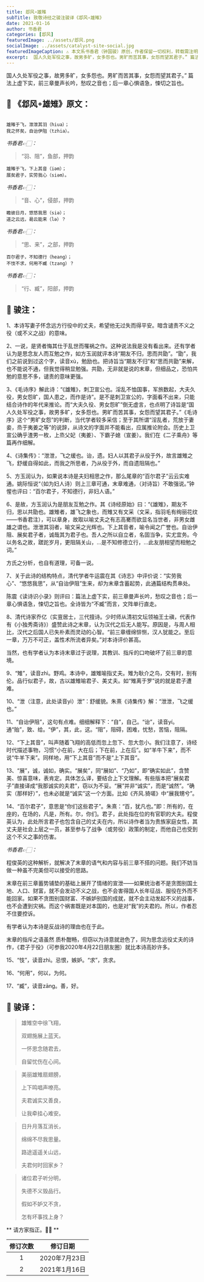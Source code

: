 ```yaml
---
title: 邶风∘雄雉
subTitle: 致敬诗经之骏注骏译《邶风∘雄雉》 
date: 2021-01-16 
author: 书香君
categories: [邶风]
featuredImage: ../assets/邶风.png
socialImage: ../assets/catalyst-site-social.jpg
featuredImageCaption: ⚠️️ 本文系书香君（钟国骏）原创，作者保留一切权利，转载需注明出处。
excerpt:  国人久处军役之事，故男多旷，女多怨也。男旷而苦其事，女怨而望其君子。” 篇法上虚下实，前三章曼声长吟，愁叹之音也；后一章心惧语急，悚切之旨也。   
---
```


国人久处军役之事，故男多旷，女多怨也。男旷而苦其事，女怨而望其君子。”
篇法上虚下实，前三章曼声长吟，愁叹之音也；后一章心惧语急，悚切之旨也。

## 🌼 《邶风∘雄雉》原文：
```

雄雉于飞，泄泄其羽（hiua）；
我之怀矣，自诒伊阻（tzhia）。

```
*书香君👉🏻：* 

> “羽、阻”，鱼部，押韵

```
雄雉于飞，下上其音（iəm）；
展矣君子，实劳我心（siəm）。

```
*书香君👉🏻：* 

> “音、心”，侵部，押韵

```
瞻彼日月，悠悠我思（siə）；
道之云远，曷云能来（lə）？

```
*书香君👉🏻：* 

> “思、来”，之部，押韵

```
百尔君子，不知德行（heang）；
不忮不求，何用不臧（tzang）？

```
*书香君👉🏻：* 

> “行、臧”，阳部，押韵

## 🍁️ 骏注：

1、本诗写妻子怀念远方行役中的丈夫，希望他无过失而得平安。暗含谴责不义之役（或不义之战）的意味。

2、一说，是贤者悔其仕于乱世而罹祸之作。这种说法我是没有看出来。还有学者认为是思念友人而互勉之作，如方玉润就评本诗“期友不归，思而共勖”。“勖”，我们之前说到过这个字，读音xù，勉励也。把诗旨当“期友不归”和“思而共勖”来解，也不能说不通，但我觉得稍显勉强。共勖，无非就是说的末章，但细品之，恐怕共勉的意思不多，谴责的意味更强。

3、《毛诗序》解此诗：“《雄雉》，刺卫宣公也。淫乱不恤国事，军旅数起，大夫久役，男女怨旷，国人患之，而作是诗”。是不是刺卫宣公的，字面看不出来，只能结合诗作的年代来推论。而“大夫久役、男女怨旷”倒无虚言，也点明了诗旨是“国人久处军役之事，故男多旷，女多怨也。男旷而苦其事，女怨而望其君子。”《毛诗序》这个“男旷女怨”的判断，当代学者较多采信；至于其所谓“淫乱者，荒放于妻妾，烝于夷姜之等”的说辞，从诗文的字面并不能看出，应属推论附会。历史上卫宣公确乎渣男一枚，上烝父妃（夷姜）、下霸子媳（宣姜）。我们在《二子乘舟》等篇再作细解。

4、《诗集传》：“泄泄，飞之缓也。诒，遗。妇人以其君子从役于外，故言雄雉之飞，舒缓自得如此，而我之所思者，乃从役于外，而自遗阻隔也。”

5、方玉润认为，如果说本诗是夫妇相思之作，那么尾章的“百尔君子”云云实难通。姚际恒说“（如为妇人诗）则上三章可通，末章难通，（对诗旨）不敢强说。”钟惺也评曰：“百尔君子，不知德行，非妇人语。”

6、是故，方玉润认为是朋友互勉之作。其《诗经原始》曰：“《雄雉》，期友不归，思以共勖也。雄雉者，雄飞之象也，而雉又有文采（文采，指羽毛有绚丽花纹——书香君注），可以章身，故取以喻丈夫之有志高騫而欲显名当世者，非男女雌雄之谓也。泄泄其羽者，喻文采之光辉也。下上其音者，喻令闻之广誉也。自诒伊阻、展矣君子者，诚哉其为君子也。吾人之所以自立者，名固当争，实尤宜务。今以务名之故，蹉跎岁月，更阻隔关山，…是不知修德立行，…此友朋相望而相勉之词。”

方氏之分析，也自有道理，可备一说。

7、关于此诗的结构特点，清代学者牛运震在其《诗志》中评价说：“实劳我心”、“悠悠我思”，从“自诒伊阻”生来，却为末章含蓄起势，此通篇结构贯串处。

陈震《读诗识小录》则评曰：篇法上虚下实，前三章曼声长吟，愁叹之音也；后一章心惧语急，悚切之旨也。全诗皆为“不臧”而言，文阵单行直走。

8、清代诗家乔亿（实亶居士，三代擅诗。少时师从清初文坛领袖王士禛，代表作有《小独秀斋诗》）盛赞此诗之末章，认为汉代之后无人能写。原因是，与周人相比，汉代之后国人已失朴素而灵动的心智。“前三章缠绵悱恻，汉人犹能之。至后一章，万万不可正，盖性术所流者异矣。”对本诗评价甚高。

当然，也有学者认为本诗末章过于说理，其教训、指斥的口吻破坏了前三章的意境。

9、“雉”，读音zhì。野鸡。本诗中，雄雉喻指丈夫。雉为耿介之鸟，交有时，别有伦。品行似君子，故，古以雄雉喻君子、美丈夫。如“雉离于罗”说的就是君子遭难。

10、“泄（注意，此处读音yì）泄”：舒缓貌。朱熹《诗集传》解：“泄泄，飞之缓也。”

11、“自诒伊阻”，这句有点难。细细解释下：“自”，自己。“诒”，读音yí。通“贻”，致、给。“伊”，其，此，这。“阻”，阻碍，困难，忧愁，苦恼，阻隔。

12、“下上其音”，叫声随着飞翔的高低而忽上忽下、忽大忽小。我们注意了，诗经时代描述事物，习惯“小在前，大在后；下在前，上在后”。如“羊牛下来”，而不说“牛羊下来”。同样地，用“下上其音”而不是“上下其音”。

13、“展”，诚，诚如，确实。“展矣”，同“展如”、“乃如”，即“确实如此”，含赞美、惊喜意味，表肯定。具体怎么译，要结合上下文理解。有些版本把“展矣君子”直接译成“我那诚实的夫君”，窃以为不妥。“展”并非“诚实”，而是“诚然”。“确实（那样好）”，也未必就是“诚实”这一个方面。比如《齐风.猗嗟》中“展我甥兮”。

14、“百尔君子”，意思是“你们这些君子”。朱熹：“百，犹凡也。”即：所有的，在座的，在场的，凡是，所有。尔，你们。君子，此处指在位的有官职的大夫。程俊英认为，此处所言君子也包含自己的丈夫在内，所以诗作者当为贵族家庭女性，其丈夫是社会上层之一员，甚至参与了战争（或劳役）政策的制定，而他自己也受到这个不义之事的伤害。

*书香君👉🏻：* 

> 

程俊英的这种解析，就解决了末章的语气和内容与前三章不搭的问题。我们不妨当做一种虽不完美但可以接受的思路。

末章在前三章蓄势铺垫的基础上展开了情绪的宣泄——如果统治者不是贪图别国土地、人口、财富，就不会发动不义之战，也不会害得国人长年征战、服役在外而不能回家。如果不贪图别国财富、不嫉妒别国的成就，就不会主动发起不义的战事，也不会遭到灾祸。而这个祸害既是对本国的，也是对“我”的夫君的。所以，作者忍不住要控诉。

有学者认为本诗是反战诗的理由也在于此。

末章的指斥之语虽然
质朴酣畅，但窃以为诗意就逊色了，同为思念远役丈夫的诗作，《君子于役》（可参我2020年4月22日朋友圈）就比本诗高妙许多。

15、“忮”，读音zhì。忌恨，嫉妒。“求”，贪求。

16、“何用”，何以，为何。

17、“臧”，读音zāng。善，好。

## 🍁️ 骏译：

> 雄雉空中徐飞翔，
> 
> 双翅施展上蓝天。
> 
> 一怀思念随君去，
> 
> 自留忧伤在心间。

> 美丽雄雉扇翅膀，
> 
> 上下鸣唱声嘹亮。
> 
> 夫君诚实又善良，
> 
> 让我牵挂心难安。

> 日升月落互消长，
> 
> 绵绵不尽我思量。
> 
> 路途遥遥关山远，
> 
> 夫君何时回家乡？

> 诸位君子听分明，
> 
> 失德不义毁品行。
> 
> 假如不妒又不贪，
> 
> 怎有坏事找上身？

** 请方家指正。🙏🏻 **

| 修订次数      | 修订日期 | 
|   :----: |    :----:   | 
| 1    | 2020年7月23日       | 
| 2    | 2021年1月16日       | 
